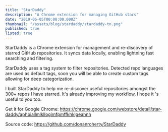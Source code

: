 ```yaml
---
title: "StarDaddy"
description: "A Chrome extension for managing GitHub stars"
date: "2019-06-05T00:00:00.000Z"
thumbnail: "/assets/blog/stardaddy/stardaddy-tn.png"
published: true
listed: true
---
```


<YouTube videoID="_JTiRJTxfHY" />

StarDaddy is a Chrome extension for management and re-discovery of starred GitHub repositories. It syncs
data locally, enabling lightning fast searching and filtering.

StarDaddy uses a tag system to filter repositories. Detected repo languages are used as default tags, soon you will be able to create custom tags allowing for deep categorization.

I built StarDaddy to help me re-discover useful repositories amongst the 300+ repos I have starred. It's already improving my workflow, I hope it 's useful to you too.

Get it for Google Chrome: https://chrome.google.com/webstore/detail/star-daddy/aphbiallmlkllogimfpmffkhklgeahnh

Source code: https://github.com/donanroherty/StarDaddy